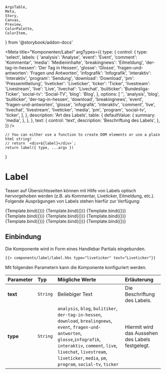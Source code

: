     ArgsTable,
    Meta,
    Story,
    Canvas,
    Preview,
    ColorPalette,
    ColorItem,
} from '@storybook/addon-docs'


<Meta
    title="Komponenten/Label"
    argTypes={{
        type: {
            control: {
                type: 'select',
                labels: {
                    'analysis': 'Analyse',
                    'event': 'Event',
                    'comment': 'Kommentar',
                    'media': 'Medieninhalte',
                    'breakingnews': 'Eilmeldung',
                    'der-tag-in-hessen': 'Der Tag in Hessen',
                    'glosse': 'Glosse',
                    'fragen-und-antworten': 'Fragen und Antworten',
                    'infografik': 'Infografik',
                    'interaktiv': 'Interaktiv',
                    'program': 'Sendung',
                    'download': 'Download',
                    'pm': 'Pressemitteilung',
                    'liveticker': 'Liveticker',
                    'ticker': 'Ticker',
                    'livestream': 'Livestream',
                    'live': 'Live',
                    'livechat': 'Livechat',
                    'buliticker': 'Bundesliga-Ticker',
                    'social-tv': 'Social-TV',
                    'blog': 'Blog',
                },
                options: [
                    '',
                    'analysis',
                    'blog',
                    'buliticker',
                    'der-tag-in-hessen',
                    'download',
                    'breakingnews',
                    'event',
                    'fragen-und-antworten',
                    'glosse',
                    'infografik',
                    'interaktiv',
                    'comment',
                    'live',
                    'livechat',
                    'livestream',
                    'liveticker',
                    'media',
                    'pm',
                    'program',
                    'social-tv',
                    'ticker',
                ],
            },
            description: 'Art des Labels',
            table: {
                defaultValue: {
                    summary: 'media',
                },
            },
        },
        text: {
            control: 'text',
            description: 'Beschriftung des Labels',
        },
    }}
/>

    // You can either use a function to create DOM elements or use a plain html string!
    // return `<div>${label}</div>`;
    return label({ type, ...args })
}

# Label

Teaser auf Übersichtsseiten können mit Hilfe von Labels optisch hervorgehoben werden (z.B. als Kommentar, Liveticker, Eilmeldung, etc.).
Folgende Ausprägungen von Labels stehen hierfür zur Verfügung:

<Preview withToolbar>
    <Story
        name="Download"
        args={{
            type: 'download',
            text: 'Download',
        }}
    >
        {Template.bind({})}
    </Story>
    <Story
        name="Eilmeldung"
        args={{
            type: 'breakingnews',
            text: 'Eilmeldung',
        }}
    >
        {Template.bind({})}
    </Story>
    <Story
        name="Event"
        args={{
            type: 'event',
            text: 'Event',
        }}
    >
        {Template.bind({})}
    </Story>
    <Story
        name="Infografik"
        args={{
            type: 'infografik',
            text: 'Infografik',
        }}
    >
        {Template.bind({})}
    </Story>
    <Story
        name="Kommentar"
        args={{
            type: 'comment',
            text: 'Kommentar',
        }}
    >
        {Template.bind({})}
    </Story>
    <Story
        name="Liveticker"
        args={{
            type: 'liveticker',
            text: 'Liveticker',
        }}
    >
        {Template.bind({})}
    </Story>
    <Story
        name="Media"
        args={{
            type: 'media',
            text: 'Media',
        }}
    >
        {Template.bind({})}
    </Story>
    <Story
        name="Pressemitteilung"
        args={{
            type: 'pm',
            text: 'Pressemitteilung',
        }}
    >
        {Template.bind({})}
    </Story>
    <Story
        name="Sendung"
        args={{
            type: 'program',
            text: 'Sendung',
        }}
    >
        {Template.bind({})}
    </Story>
</Preview>

## Einbindung

Die Komponente wird in Form eines Handlebar Partials eingebunden.

```html
{{> components/label/label.hbs type="liveticker" text="Liveticker"}}
```

Mit folgenden Parametern kann die Komponente konfiguriert werden.

| Parameter | Typ      | Mögliche Werte                                                                                                                                                                                                                                                     | Erläuterung                                      |
| :-------- | :------- | :----------------------------------------------------------------------------------------------------------------------------------------------------------------------------------------------------------------------------------------------------------------- | :----------------------------------------------- |
| **text**  | `String` | Beliebiger Text                                                                                                                                                                                                                                                    | Die Beschriftung des Labels.                     |
| **type**  | `String` | `analysis`, `blog`, `bulitiker`, `der-tag-in-hessen`, `download`, `brealingnews`, `event`, `fragen-und-antworten`, `glosse`,`infografik`, `interaktiv`, `comment`, `live`, `livechat`, `livestream`, `liveticker`, `media`, `pm`, `program`, `social-tv`, `ticker` | Hiermit wird das Aussehen des Labels festgelegt. |
